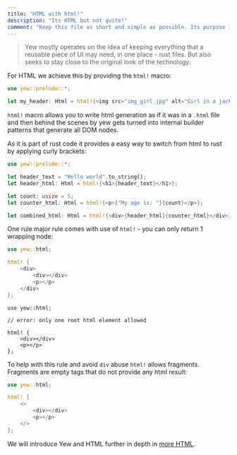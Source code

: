 ```yaml
---
title: "HTML with html!"
description: "Its HTML but not quite!"
comment: "Keep this file as short and simple as possible. Its purpose is to ease in the reader into components in Yew instead of providing proper API docs"
---
```



> Yew mostly operates on the idea of keeping everything that a reusable piece of
> UI may need, in one place - rust files. But also seeks to stay close to the
> original look of the technology.

For HTML we achieve this by providing the `html!` macro:

```rust
use yew::prelude::*;

let my_header: Html = html!{<img src="img_girl.jpg" alt="Girl in a jacket" width="500" height="600">};
```

`html!` macro allows you to write html generation as if it was in a `.html` file and then behind the scenes by yew gets turned into internal builder patterns that generate all DOM nodes.

As it is part of rust code it provides a easy way to switch from html to rust by applying curly brackets:

```rust
use yew::prelude::*;

let header_text = "Hello world".to_string();
let header_html: Html = html!{<h1>{header_text}</h1>};

let count: usize = 5;
let counter_html: Html = html!{<p>{"My age is: "}{count}</p>};

let combined_html: Html = html!{<div>{header_html}{counter_html}</div>};
```

One rule major rule comes with use of `html!` - you can only return 1 wrapping node:

<Tabs>
<TabItem value="Valid" label="Valid">

```rust
use yew::html;

html! {
    <div>
        <div></div>
        <p></p>
    </div>
};

```

</TabItem>

<TabItem value="Invalid" label="Invalid">

```rust, compile_fail
use yew::html;

// error: only one root html element allowed

html! {
    <div></div>
    <p></p>
};

```

</TabItem>
</Tabs>

To help with this rule and avoid `div` abuse `html!` allows fragments. Fragments are empty tags that do not provide any html result:

```rust
use yew::html;

html! {
    <>
        <div></div>
        <p></p>
    </>
};

```

We will introduce Yew and HTML further in depth in [more HTML](../html).
